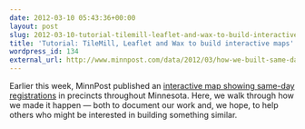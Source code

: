 ```yaml
---
date: 2012-03-10 05:43:36+00:00
layout: post
slug: 2012-03-10-tutorial-tilemill-leaflet-and-wax-to-build-interactive-maps
title: 'Tutorial: TileMill, Leaflet and Wax to build interactive maps'
wordpress_id: 134
external_url: http://www.minnpost.com/data/2012/03/how-we-built-same-day-registration-map 
---
```


Earlier this week, MinnPost published an [interactive map showing same-day registrations](http://www.minnpost.com/data/2012/03/mapping-voter-same-day-registrations-minnesota) in precincts throughout Minnesota. Here, we walk through how we made it happen &mdash; both to document our work and, we hope, to help others who might be interested in building something similar.

